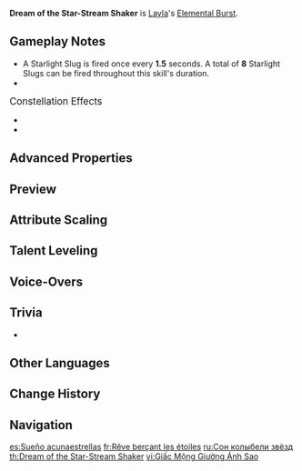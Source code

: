 {{Talent Infobox
|image         = Talent Dream of the Star-Stream Shaker.png
|character     = Layla
|type          = Elemental Burst
|info          = Unleashes a Celestial Dreamsphere that constantly fires Starlight Slugs at opponents within its AoE, dealing {{Color|Cryo DMG}}.<br>When a Starlight Slug hits, it will generate 1 Night Star for nearby [[Nights of Formal Focus|Curtains of Slumber]]. Each Curtain of Slumber can gain 1 Night Star this way every 0.5s.
|duration      = 12s
|CD            = 12s
|energyCost    = 40
|attr1         = Starlight Slug DMG
|value1        = 4.6–9.88% Max HP
|scale_att1    = Max HP
}}
{{Description|"Sleep now, sleep now; and may many destinies be revealed before your slumbering eyes, within your star-paved dreams."}}
'''Dream of the Star-Stream Shaker''' is [[Layla]]'s [[Elemental Burst]].

==Gameplay Notes==
* A Starlight Slug is fired once every '''1.5''' seconds. A total of '''8''' Starlight Slugs can be fired throughout this skill's duration.
* {{Talent Note|character=Layla|snapshot|Starlight Slug DMG}}

;<big>Constellation Effects</big>
* {{Talent Note|constellation|5|Stream of Consciousness}}
* {{Talent Note|constellation|6|Radiant Soulfire}}

==Advanced Properties==
{{Advanced Properties
|title   = Starlight Slug DMG
|gu      = 1U
|icdtag  = Elemental Burst
|icdtype = 2.5s/3 Hits
|poise   = 20
|impulse = 2
}}

==Preview==
{{Preview
|file=Dream of the Star-Stream Shaker Preview
}}

==Attribute Scaling==
{{Talent Scaling
|talentType=Elemental Burst
|levels=13
|order=starlightslugdmg,duration,cd,energycost
|titles=Starlight Slug DMG (%&nbsp;Max HP),Duration,CD,Energy Cost
|starlightslugdmg_1=4.65
|starlightslugdmg_2=5
|starlightslugdmg_3=5.35
|starlightslugdmg_4=5.81
|starlightslugdmg_5=6.16
|starlightslugdmg_6=6.51
|starlightslugdmg_7=6.97
|starlightslugdmg_8=7.44
|starlightslugdmg_9=7.9
|starlightslugdmg_10=8.37
|starlightslugdmg_11=8.83
|starlightslugdmg_12=9.3
|starlightslugdmg_13=9.88
|duration=12s
|cd=12s
|energycost=40
}}

==Talent Leveling==
{{Talent Upgrade|Layla}}

==Voice-Overs==
{{Talent VO}}

==Trivia==
* {{Talent Note|clap}}

==Other Languages==
{{Other Languages
|en        = Dream of the Star-Stream Shaker
|zhs       = 星流摇床之梦
|zhs_rm    = Xīngliú Yáochuáng zhī Mèng
|zht       = 星流搖床之夢
|zht_rm    = Xīngliú Yáochuáng zhī Mèng
|zh_tl     = Dream of the Stellar Stream Cradle
|ja        = 星流揺籠の夢
|ja_rm     = Seiryuu Youran no Yume{{Assumed}}
|ja_tl     = Dream of Star-Streaming Cradle
|ko        = 별이 흐르는 요람의 꿈
|ko_rm     = Byeori Heureuneun Yoram-ui Kkum
|ko_tl     = Dream of Star-Streaming Cradle
|es        = Sueño acunaestrellas
|es_tl     = Starcradling Dream
|fr        = Rêve berçant les étoiles
|fr_tl     = Star-Cradling Dream
|ru        = Сон колыбели звёзд
|ru_tl     = Dream of the Star Cradle
|th        = Dream of the Star-Stream Shaker
|vi        = Giấc Mộng Giường Ánh Sao
|vi_tl     = Dream of Star Beds
|de        = Traum des Sternenstrom-Schüttlers
|de_tl     = Dream of the Star-Stream Shaker
|id        = Dream of the Star-Stream Shaker
|pt        = Sonho das Correntes Estelares
|pt_tl     = Dream of the Stellar Streams
|tr        = Dağılan Yıldız Akışı Rüyası
|tr_tl     = Scattered Star Stream's Dream
|it        = Culla dei sogni stellati
|it_tl     = Cradle of the Starry Dreams
}}

==Change History==
{{Change History|3.2}}
<!--
==References==
{{Reflist}}
-->
==Navigation==
{{Talent Navbox|Layla}}

[[es:Sueño acunaestrellas]]
[[fr:Rêve berçant les étoiles]]
[[ru:Сон колыбели звёзд]]
[[th:Dream of the Star-Stream Shaker]]
[[vi:Giấc Mộng Giường Ánh Sao]]